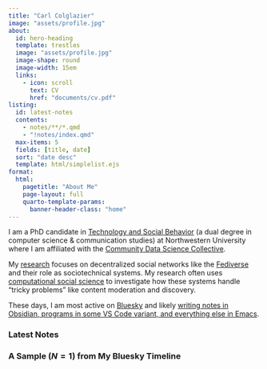 ```yaml
---
title: "Carl Colglazier"
image: "assets/profile.jpg"
about:
  id: hero-heading
  template: trestles
  image: "assets/profile.jpg"
  image-shape: round
  image-width: 15em
  links:
    - icon: scroll
      text: CV
      href: "documents/cv.pdf"
listing:
  id: latest-notes
  contents:
    - notes/**/*.qmd
    - "!notes/index.qmd"
  max-items: 5
  fields: [title, date]
  sort: "date desc"
  template: html/simplelist.ejs
format:
  html:
    pagetitle: "About Me"
    page-layout: full
    quarto-template-params:
      banner-header-class: "home"
---
```


:::{#hero-heading}

<!--## Welcome to my home on the information superhighway-->

I am a PhD candidate in [Technology and Social Behavior](https://tsb.northwestern.edu/) (a dual degree in computer science & communication studies) at Northwestern University where I am affiliated with the [Community Data Science Collective](https://communitydata.science/).

My [research](/research/) focuses on decentralized social networks like the [Fediverse](https://en.wikipedia.org/wiki/Fediverse) and their role as sociotechnical systems. My research often uses [computational social science](https://carlcolglazier.github.io/css-syllabus/syllabus.html) to investigate how these systems handle "tricky problems" like content moderation and discovery.

<!--
At North Carolina State University, I graduated in 2019 with a B.S. in
Computer Science and a B.A. in Communication Media. Previously, I worked as intern in full stack software engineering at IBM and as an undergraduate researcher at the Center for Research Computing at the University of Notre Dame.
-->

These days, I am most active on [Bluesky](https://bsky.app/profile/carl.cx) and likely [writing notes in Obsidian, programs in some VS Code variant, and everything else in Emacs](/tools/).

:::

::: {.grid}

::: {.g-col-lg-6 .g-col-12}
### Latest Notes

::: {#latest-notes}
:::
::: 
<!--First column-->

::: {.g-col-lg-6 .g-col-12}

### A Sample ($N = 1$) from My Bluesky Timeline

::: {#bsky-container}
:::

<script>
// Fetch and render Bluesky sampler data
async function fetchAndRenderBskyData() {
  try {
    const response = await fetch('https://carlcolglazier.com/bsky-sampler.json');
    if (!response.ok) {
      throw new Error(`HTTP error! status: ${response.status}`);
    }
    const data = await response.json();
    const container = document.createElement('div');
    container.className = 'bsky-post';
    container.style.cssText = `
      border: 1px solid #ccc;
      border-radius: 8px;
      padding: 16px;
      margin: 16px 0;
    `;
    const timestamp = new Date(data.timestamp);
    const formattedTime = timestamp.toLocaleString();
    const post_link = `https://bsky.app/profile/carl.cx/post/${data.uri.split('/').at(-1)}`;
    container.innerHTML = `
      <div class="post-text" style="margin-bottom: 12px; font-size: 16px; line-height: 1.4;">
        ${escapeHtml(data.text)}
      </div>
      <div class="post-meta" style="color: #666; font-size: 14px; display: flex; justify-content: space-between; align-items: center;">
        <span class="timestamp">${formattedTime}</span>
        <a href="${escapeHtml(post_link)}" target="_blank">
          View Post
        </a>
      </div>
    `;
    const targetContainer = document.getElementById('bsky-container') || document.body;
    targetContainer.appendChild(container);
  } catch (error) {
    console.error('Error fetching Bluesky data:', error);
    const errorDiv = document.createElement('div');
    errorDiv.style.cssText = `
      color: #d32f2f;
      background-color: #ffebee;
      border: 1px solid #f44336;
      border-radius: 4px;
      padding: 12px;
      margin: 16px 0;
      max-width: 600px;
    `;
    errorDiv.textContent = `Failed to load Bluesky data: ${error.message}`;
    const targetContainer = document.getElementById('bsky-container') || document.body;
    targetContainer.appendChild(errorDiv);
  }
}

function escapeHtml(text) {
  const div = document.createElement('div');
  div.textContent = text;
  return div.innerHTML;
}

if (document.readyState === 'loading') {
  document.addEventListener('DOMContentLoaded', fetchAndRenderBskyData);
} else {
  fetchAndRenderBskyData();
}
</script>


::: 
<!--Second column-->

:::
